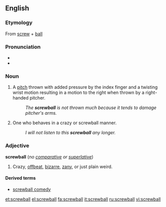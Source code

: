 ==English==

===Etymology===
From [[screw]] + [[ball]]

===Pronunciation===
*{{IPA|/ˈskruːbɔːl/}}
*{{audio|en-us-screwball.ogg|Audio (US)}}

===Noun===
{{en-noun}}

# {{baseball}} A [[pitch]] thrown with added pressure by the index finger and a twisting wrist motion resulting in a motion to the right when thrown by a right-handed pitcher.
#: ''The '''screwball''' is not thrown much because it tends to damage pitcher's arms.''
# One who behaves in a crazy or screwball manner.
#: ''I will not listen to this '''screwball''' any longer.''

===Adjective===
'''screwball''' (''no [[comparative]] or [[superlative]]'')

# Crazy, [[offbeat]], [[bizarre]], [[zany]], or just plain weird.

====Derived terms====
*[[screwball comedy]]

[[et:screwball]]
[[el:screwball]]
[[fa:screwball]]
[[it:screwball]]
[[ru:screwball]]
[[vi:screwball]]